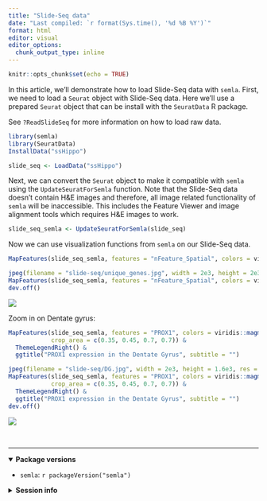 ```yaml
---
title: "Slide-Seq data"
date: "Last compiled: `r format(Sys.time(), '%d %B %Y')`"
format: html
editor: visual
editor_options: 
  chunk_output_type: inline
---
```


```r
knitr::opts_chunk$set(echo = TRUE)
```

In this article, we'll demonstrate how to load Slide-Seq data with `semla`. First, we need to load a `Seurat` object with Slide-Seq data. Here we'll use a prepared `Seurat` object that can be install with the `SeuratData` R package.

See `?ReadSlideSeq` for more information on how to load raw data.

```r
library(semla)
library(SeuratData)
InstallData("ssHippo")
```

```r
slide_seq <- LoadData("ssHippo")
```

Next, we can convert the `Seurat` object to make it compatible with `semla` using the `UpdateSeuratForSemla` function. Note that the Slide-Seq data doesn't contain H&E images and therefore, all image related functionality of `semla` will be inaccessible. This includes the Feature Viewer and image alignment tools which requires H&E images to work.

```r
slide_seq_semla <- UpdateSeuratForSemla(slide_seq)
```

Now we can use visualization functions from `semla` on our Slide-Seq data.

```r
MapFeatures(slide_seq_semla, features = "nFeature_Spatial", colors = viridis::magma(n = 11, direction = -1)) & ThemeLegendRight()
```

```r
jpeg(filename = "slide-seq/unique_genes.jpg", width = 2e3, height = 2e3, res = 200)
MapFeatures(slide_seq_semla, features = "nFeature_Spatial", colors = viridis::magma(n = 11, direction = -1)) & ThemeLegendRight()
dev.off()
```

![](slide-seq/unique_genes.jpg)

Zoom in on Dentate gyrus:

```r
MapFeatures(slide_seq_semla, features = "PROX1", colors = viridis::magma(n = 11, direction = -1),
            crop_area = c(0.35, 0.45, 0.7, 0.7)) & 
  ThemeLegendRight() &
  ggtitle("PROX1 expression in the Dentate Gyrus", subtitle = "")
```

```r
jpeg(filename = "slide-seq/DG.jpg", width = 2e3, height = 1.6e3, res = 300)
MapFeatures(slide_seq_semla, features = "PROX1", colors = viridis::magma(n = 11, direction = -1),
            crop_area = c(0.35, 0.45, 0.7, 0.7)) & 
  ThemeLegendRight() &
  ggtitle("PROX1 expression in the Dentate Gyrus", subtitle = "")
dev.off()
```

![](slide-seq/DG.jpg)

<br>

------------------------------------------------------------------------

<details open>

<summary>**Package versions**</summary>

-   `semla`: `r packageVersion("semla")`

</details>

<details>

<summary>**Session info**</summary>

```r
sessionInfo()
```

</details>

<br>

